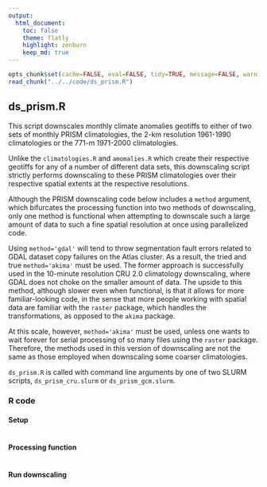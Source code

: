 ```yaml
---
output:
  html_document:
    toc: false
    theme: flatly
    highlight: zenburn
    keep_md: true
---
```


```r
opts_chunk$set(cache=FALSE, eval=FALSE, tidy=TRUE, message=FALSE, warning=FALSE)
read_chunk("../../code/ds_prism.R")
```


##
##
## ds_prism.R

This script downscales monthly climate anomalies geotiffs to either of two sets of monthly PRISM climatologies,
the 2-km resolution 1961-1990 climatologies or the 771-m 1971-2000 climatologies.

Unlike the `climatologies.R` and `amomalies.R` which create their respective geotiffs for any of a number of different data sets,
this downscaling script strictly performs downscaling to these PRISM climatologies over their respective spatial extents at the respective resolutions.

Although the PRISM downscaling code below includes a `method` argument, which bifurcates the processing function into two methods of downscaling,
only one method is functional when attempting to downscale such a large amount of data to such a fine spatial resolution at once using parallelized code.

Using `method='gdal'` will tend to throw segmentation fault errors related to GDAL dataset copy failures on the Atlas cluster.
As a result, the tried and true `method='akima'` must be used.
The former approach is successfully used in the 10-minute resolution CRU 2.0 climatology downscaling, where GDAL does not choke on the smaller amount of data.
The upside to this method, although slower even when functional, is that it allows for more familiar-looking code,
in the sense that more people working with spatial data are familiar with the `raster` package, which handles the transformations, as opposed to the `akima` package.

At this scale, however, `method='akima'` must be used, unless one wants to wait forever for serial processing of so many files using the `raster` package.
Therefore, the methods used in this version of downscaling are not the same as those employed when downscaling some coarser climatologies.

`ds_prism.R` is called with command line arguments by one of two SLURM scripts, `ds_prism_cru.slurm` or `ds_prism_gcm.slurm`.

### R code

#### Setup

```r
```

#### Processing function

```r
```

#### Run downscaling

```r
```

